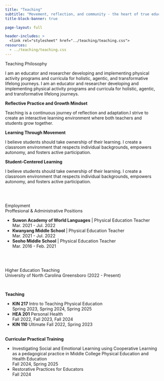 ```yaml
---
title: "Teaching"
subtitle: "Movement, reflection, and community - the heart of true education"
title-block-banner: true

page-layout: full

header-includes: >
  <link rel="stylesheet" href="../teaching/teaching.css">
resources:
  - ../teaching/teaching.css   
---
```

::: {#hero-heading}
<div class="h2">Teaching Philosophy</div>

I am an educator and researcher developing and implementing physical activity programs and curricula for holistic, agentic, and transformative lifelong journeys. I am an educator and researcher developing and implementing physical activity programs and curricula for holistic, agentic, and transformative lifelong journeys.

:::


<!-- start topic box -->

::: {.topic-box}
<div class="h3">**Reflective Practice and Growth Mindset**</div>

Teaching is a continuous journey of reflection and adaptation.I strive to create an interactive learning environment where both teachers and students grow together.

:::

::: {.topic-box}
<div class="h3">**Learning Through Movement**</div>

I believe students should take ownership of their learning. I create a classroom environment that respects individual backgrounds, empowers autonomy, and fosters active participation.
:::


::: {.topic-box}
<div class="h3">**Student-Centered Learning**</div>

I believe students should take ownership of their learning. I create a classroom environment that respects individual backgrounds, empowers autonomy, and fosters active participation.
:::


<!-- end topic box -->

<br><br>

::: {.history-list}
<div class="h2">Employment</div>
<div class="h3">Proffesional & Administrative Positions</div>


- **Suwon Academy of World Languages** | Physical Education Teacher  
Mar. 2021 - Jul. 2022
- **Kwanyang Middle School** | Physical Education Teacher  
Mar. 2021 - Jul. 2022 
- **Seoho Middle School** | Physical Education Teacher  
Mar. 2016 - Feb. 2021 
:::

<br><br>

::: {.history-list}
<div class="h2">Higher Education Teaching </div>
<div class="h3">University of North Carolina Greensboro (2022 - Present)</div><br>

<div class="section-chip"><strong>Teaching</strong></div>

- **KIN 217** Intro to Teaching Physical Education  
Spring 2023, Spring 2024, Spring 2025
- **HEA 201** Personal Health  
Fall 2022, Fall 2023, Fall 2024
- **KIN 110** Ultimate
Fall 2022, Spring 2023

<br><div class="section-chip"><strong>Curricular Practical Training</strong></div>

- Investigating Social and Emotional Learning using Cooperative Learning as a pedagogical practice in Middle College Physical Education and Health Education  
Fall 2024, Spring 2025
- Restorative Practices for Educators  
Fall 2024
:::
